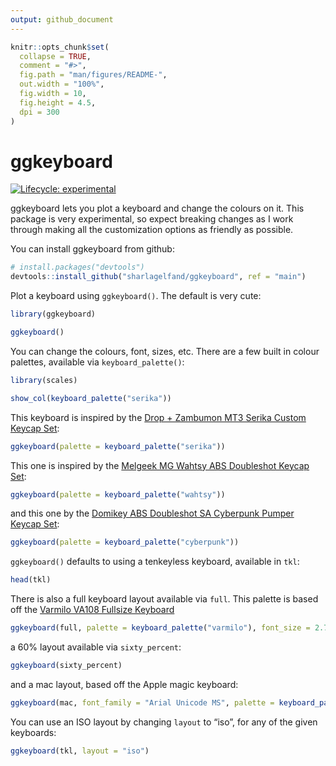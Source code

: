 ```yaml
---
output: github_document
---
```


<!-- README.md is generated from README.Rmd. Please edit that file -->

```r
knitr::opts_chunk$set(
  collapse = TRUE,
  comment = "#>",
  fig.path = "man/figures/README-",
  out.width = "100%", 
  fig.width = 10, 
  fig.height = 4.5,
  dpi = 300
)
```

# ggkeyboard

<!-- badges: start -->
[![Lifecycle: experimental](https://img.shields.io/badge/lifecycle-experimental-orange.svg)](https://www.tidyverse.org/lifecycle/#experimental)
<!-- badges: end -->

ggkeyboard lets you plot a keyboard and change the colours on it. This package is very experimental, so expect breaking changes as I work through making all the customization options as friendly as possible.

You can install ggkeyboard from github:

``` r 
# install.packages("devtools")
devtools::install_github("sharlagelfand/ggkeyboard", ref = "main")
```

Plot a keyboard using `ggkeyboard()`. The default is very cute:

```r
library(ggkeyboard)

ggkeyboard()
```

You can change the colours, font, sizes, etc. There are a few built in colour palettes, available via `keyboard_palette()`:

```r
library(scales)

show_col(keyboard_palette("serika"))
```

This keyboard is inspired by the [Drop + Zambumon MT3 Serika Custom Keycap Set](https://drop.com/buy/drop-zambumon-mt3-serika-custom-keycap-set):

```r
ggkeyboard(palette = keyboard_palette("serika"))
```

This one is inspired by the [Melgeek MG Wahtsy ABS Doubleshot Keycap Set](https://drop.com/buy/melgeek-mg-wahtsy-abs-doubleshot-keycap-set):

```r
ggkeyboard(palette = keyboard_palette("wahtsy"))
```

and this one by the [Domikey ABS Doubleshot SA Cyberpunk Pumper Keycap Set](https://drop.com/buy/domikey-abs-doubleshot-sa-cyberpunk-pumper-keycap-set):

```r
ggkeyboard(palette = keyboard_palette("cyberpunk"))
```

`ggkeyboard()` defaults to using a tenkeyless keyboard, available in `tkl`:

```r
head(tkl)
```

There is also a full keyboard layout available via `full`. This palette is based off the [Varmilo VA108 Fullsize Keyboard](https://drop.com/buy/varmilo-108-keyboard)

```r
ggkeyboard(full, palette = keyboard_palette("varmilo"), font_size = 2.75)
```

a 60% layout available via `sixty_percent`:

```r
ggkeyboard(sixty_percent)
```

and a mac layout, based off the Apple magic keyboard:

```r
ggkeyboard(mac, font_family = "Arial Unicode MS", palette = keyboard_palette("magic"))
```

You can use an ISO layout by changing `layout` to "iso", for any of the given keyboards:

```r
ggkeyboard(tkl, layout = "iso")
```

